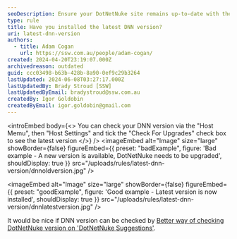 ```yaml
---
seoDescription: Ensure your DotNetNuke site remains up-to-date with the latest version to optimize performance and security.
type: rule
title: Have you installed the latest DNN version?
uri: latest-dnn-version
authors:
  - title: Adam Cogan
    url: https://ssw.com.au/people/adam-cogan/
created: 2024-04-20T23:19:07.000Z
archivedreason: outdated
guid: ccc03498-b63b-428b-8a90-0ef9c29b3264
lastUpdated: 2024-06-08T03:27:17.000Z
lastUpdatedBy: Brady Stroud [SSW]
lastUpdatedByEmail: bradystroud@ssw.com.au
createdBy: Igor Goldobin
createdByEmail: igor.goldobin@gmail.com
---
```


<introEmbed
  body={<>
You can check your DNN version via the "Host Memu", then "Host Settings" and tick the "Check For Upgrades" check box to see the latest version
  </>}
/>
<imageEmbed
  alt="Image"
  size="large"
  showBorder={false}
  figureEmbed={{
    preset: "badExample",
    figure: 'Bad example - A new version is available, DotNetNuke needs to be upgraded',
    shouldDisplay: true
  }}
  src="/uploads/rules/latest-dnn-version/dnnoldversion.jpg"
/>

<imageEmbed
  alt="Image"
  size="large"
  showBorder={false}
  figureEmbed={{
    preset: "goodExample",
    figure: 'Good example - Latest version is now installed',
    shouldDisplay: true
  }}
  src="/uploads/rules/latest-dnn-version/dnnlatestversion.jpg"
/>

It would be nice if DNN version can be checked by [Better way of checking DotNetNuke version on 'DotNetNuke Suggestions'](https://ssw.com.au/ssw/Standards/BetterSoftwareSuggestions/DotNetNuke.aspx#Version).
